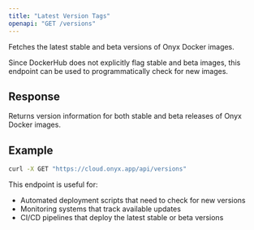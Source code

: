 ```yaml
---
title: "Latest Version Tags"
openapi: "GET /versions"
---
```


Fetches the latest stable and beta versions of Onyx Docker images.

Since DockerHub does not explicitly flag stable and beta images, this endpoint can be used to programmatically check for new images.

## Response

Returns version information for both stable and beta releases of Onyx Docker images.

## Example

```bash
curl -X GET "https://cloud.onyx.app/api/versions"
```

This endpoint is useful for:
- Automated deployment scripts that need to check for new versions
- Monitoring systems that track available updates
- CI/CD pipelines that deploy the latest stable or beta versions